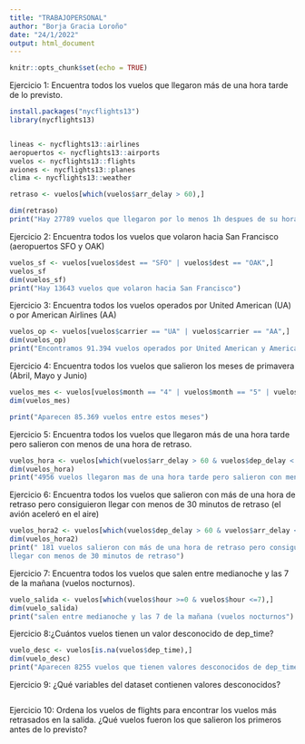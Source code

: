 ```yaml
---
title: "TRABAJOPERSONAL"
author: "Borja Gracia Loroño"
date: "24/1/2022"
output: html_document
---
```


```r
knitr::opts_chunk$set(echo = TRUE)
```

Ejercicio 1:  Encuentra todos los vuelos que llegaron más de una hora tarde de lo previsto. 
```r
install.packages("nycflights13")
library(nycflights13)


lineas <- nycflights13::airlines
aeropuertos <- nycflights13::airports
vuelos <- nycflights13::flights
aviones <- nycflights13::planes
clima <- nycflights13::weather

retraso <- vuelos[which(vuelos$arr_delay > 60),]

dim(retraso)
print("Hay 27789 vuelos que llegaron por lo menos 1h despues de su hora de llegada estimada")
```

Ejercicio 2: Encuentra todos los vuelos que volaron hacia San Francisco (aeropuertos SFO y OAK) 

```r
vuelos_sf <- vuelos[vuelos$dest == "SFO" | vuelos$dest == "OAK",]
vuelos_sf
dim(vuelos_sf)
print("Hay 13643 vuelos que volaron hacia San Francisco")
```

Ejercicio 3: Encuentra todos los vuelos operados por United American (UA) o por American Airlines
(AA)

```r
vuelos_op <- vuelos[vuelos$carrier == "UA" | vuelos$carrier == "AA",]
dim(vuelos_op)
print("Encontramos 91.394 vuelos operados por United American y American Airlines")

```

Ejercicio 4: Encuentra todos los vuelos que salieron los meses de primavera (Abril, Mayo y Junio) 
```r
vuelos_mes <- vuelos[vuelos$month == "4" | vuelos$month == "5" | vuelos$month == "6",]
dim(vuelos_mes)

print("Aparecen 85.369 vuelos entre estos meses")
```

Ejercicio 5: Encuentra todos los vuelos que llegaron más de una hora tarde pero salieron con menos
de una hora de retraso. 
```r
vuelos_hora <- vuelos[which(vuelos$arr_delay > 60 & vuelos$dep_delay < 60),]
dim(vuelos_hora)
print("4956 vuelos llegaron mas de una hora tarde pero salieron con menos de una hora de retraso")

```
 Ejercicio 6: Encuentra todos los vuelos que salieron con más de una hora de retraso pero consiguieron
llegar con menos de 30 minutos de retraso (el avión aceleró en el aire) 
```r
vuelos_hora2 <- vuelos[which(vuelos$dep_delay > 60 & vuelos$arr_delay < 30),]
dim(vuelos_hora2)
print(" 181 vuelos salieron con más de una hora de retraso pero consiguieron
llegar con menos de 30 minutos de retraso")
```
Ejercicio 7: Encuentra todos los vuelos que salen entre medianoche y las 7 de la mañana (vuelos
nocturnos). 
```r
vuelo_salida <- vuelos[which(vuelos$hour >=0 & vuelos$hour <=7),]
dim(vuelo_salida)
print("salen entre medianoche y las 7 de la mañana (vuelos nocturnos")
```

Ejercicio 8:¿Cuántos vuelos tienen un valor desconocido de dep_time?

```r
vuelo_desc <- vuelos[is.na(vuelos$dep_time),]
dim(vuelo_desc)
print("Aparecen 8255 vuelos que tienen valores desconocidos de dep_time")
```

Ejercicio 9: ¿Qué variables del dataset contienen valores desconocidos? 

```r

```


Ejercicio 10: Ordena los vuelos de flights para encontrar los vuelos más retrasados en la salida. ¿Qué
vuelos fueron los que salieron los primeros antes de lo previsto? 

```r

```


